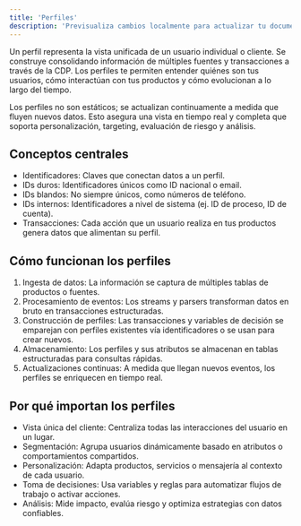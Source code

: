 ```yaml
---
title: 'Perfiles'
description: 'Previsualiza cambios localmente para actualizar tu documentación'
---
```


Un perfil representa la vista unificada de un usuario individual o cliente. Se construye consolidando información de múltiples fuentes y transacciones a través de la CDP. Los perfiles te permiten entender quiénes son tus usuarios, cómo interactúan con tus productos y cómo evolucionan a lo largo del tiempo.

Los perfiles no son estáticos; se actualizan continuamente a medida que fluyen nuevos datos. Esto asegura una vista en tiempo real y completa que soporta personalización, targeting, evaluación de riesgo y análisis.

## Conceptos centrales

- Identificadores: Claves que conectan datos a un perfil.
- IDs duros: Identificadores únicos como ID nacional o email.
- IDs blandos: No siempre únicos, como números de teléfono.
- IDs internos: Identificadores a nivel de sistema (ej. ID de proceso, ID de cuenta).
- Transacciones: Cada acción que un usuario realiza en tus productos genera datos que alimentan su perfil.


## Cómo funcionan los perfiles

1. Ingesta de datos: La información se captura de múltiples tablas de productos o fuentes.
2. Procesamiento de eventos: Los streams y parsers transforman datos en bruto en transacciones estructuradas.
3. Construcción de perfiles: Las transacciones y variables de decisión se emparejan con perfiles existentes vía identificadores o se usan para crear nuevos.
4. Almacenamiento: Los perfiles y sus atributos se almacenan en tablas estructuradas para consultas rápidas.
5. Actualizaciones continuas: A medida que llegan nuevos eventos, los perfiles se enriquecen en tiempo real.

## Por qué importan los perfiles

- Vista única del cliente: Centraliza todas las interacciones del usuario en un lugar.
- Segmentación: Agrupa usuarios dinámicamente basado en atributos o comportamientos compartidos.
- Personalización: Adapta productos, servicios o mensajería al contexto de cada usuario.
- Toma de decisiones: Usa variables y reglas para automatizar flujos de trabajo o activar acciones.
- Análisis: Mide impacto, evalúa riesgo y optimiza estrategias con datos confiables.
